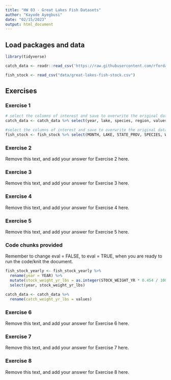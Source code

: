 ```yaml
---
title: "HW 03 - Great Lakes Fish Datasets"
author: "Kayode Ayegbusi"
date: "02/15/2023"
output: html_document
---
```


## Load packages and data

```r
library(tidyverse)
```

```r
catch_data <- readr::read_csv('https://raw.githubusercontent.com/rfordatascience/tidytuesday/master/data/2021/2021-06-08/fishing.csv')

fish_stock <- read_csv("data/great-lakes-fish-stock.csv")
```

## Exercises

### Exercise 1


```r
# select the columns of interest and save to overwrite the original dataframe object
catch_data <- catch_data %>% select(year, lake, species, region, values)
```

```r
#select the columns of interest and save to overwrite the original dataframe object
fish_stock <- fish_stock %>% select(MONTH, LAKE, STATE_PROV, SPECIES, WEIGHT)
```

### Exercise 2

Remove this text, and add your answer for Exercise 2 here.

### Exercise 3

Remove this text, and add your answer for Exercise 3 here.

### Exercise 4

Remove this text, and add your answer for Exercise 4 here.

### Exercise 5

Remove this text, and add your answer for Exercise 5 here.

### Code chunks provided

Remember to change eval = FALSE, to eval = TRUE, when you are ready to run the code/knit the document.

```r
fish_stock_yearly <- fish_stock_yearly %>% 
  rename(year = YEAR) %>% 
  mutate(stock_weight_yr_lbs = as.integer(STOCK_WEIGHT_YR * 0.454 / 1000)) %>% # 1 lb = 1 kg * 0.454
  select(year, stock_weight_yr_lbs)
```

```r
catch_data <- catch_data %>% 
  rename(catch_weight_yr_lbs = values)
```

### Exercise 6

Remove this text, and add your answer for Exercise 6 here.

### Exercise 7

Remove this text, and add your answer for Exercise 7 here.

### Exercise 8

Remove this text, and add your answer for Exercise 8 here.
